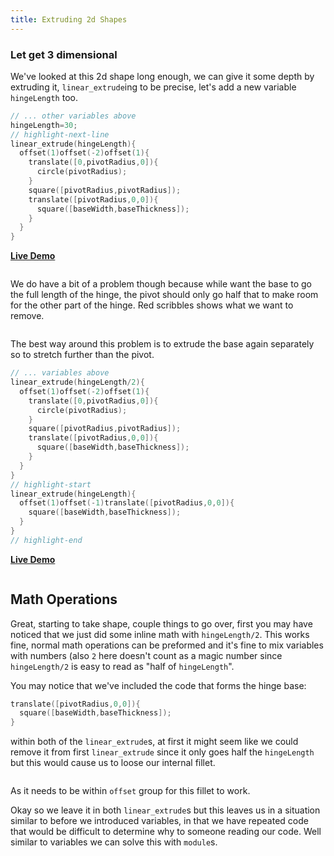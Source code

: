 ```yaml
---
title: Extruding 2d Shapes
---
```




### Let get 3 dimensional

We've looked at this 2d shape long enough, we can give it some depth by extruding it, `linear_extrude`ing to be precise, let's add a new variable `hingeLength` too.

```cpp
// ... other variables above
hingeLength=30;
// highlight-next-line
linear_extrude(hingeLength){
  offset(1)offset(-2)offset(1){
    translate([0,pivotRadius,0]){
      circle(pivotRadius);
    }
    square([pivotRadius,pivotRadius]);
    translate([pivotRadius,0,0]){
      square([baseWidth,baseThickness]);
    }
  }
}
```
**[Live Demo](https://cadhub.xyz/dev-ide/openscad#encoded_script_v2=eJxVkM8KwjAMxu99ih48tDBhf/BU+gaeRPAgQ+qWbcXRadOJIHt355wju4Tw/ZJ8STaV01mq2N0+u3Awpe1R7xS7GoRjY4ubA0Sd/YSTLUOjkxGzxroa9uDqUchixVrrwPgLvILvSxAEyzfjvKsqhCASOSfbVC7Sl3MevHHYmgDiHEdkmSjO5wrOC+uLFgShUk1omCI+euPHftpN8nwuJk4rH+r0H7VcHa0ekhPfgQ0f/hxptA==)**

<Image img={extrude} className="mb-8 bg-contain rounded-md overflow-hidden" />

We do have a bit of a problem though because while want the base to go the full length of the hinge, the pivot should only go half that to make room for the other part of the hinge.
Red scribbles shows what we want to remove.

<Image img={differenceMarkup} className="mb-8 bg-contain rounded-md overflow-hidden" />

The best way around this problem is to extrude the base again separately so to stretch further than the pivot.

```cpp
// ... variables above
linear_extrude(hingeLength/2){
  offset(1)offset(-2)offset(1){
    translate([0,pivotRadius,0]){
      circle(pivotRadius);
    }
    square([pivotRadius,pivotRadius]);
    translate([pivotRadius,0,0]){
      square([baseWidth,baseThickness]);
    }
  }
}
// highlight-start
linear_extrude(hingeLength){
  offset(1)offset(-1)translate([pivotRadius,0,0]){
    square([baseWidth,baseThickness]);
  }
}
// highlight-end
```
**[Live Demo](https://cadhub.xyz/dev-ide/openscad#encoded_script_v2=eJyNkE0KwjAQhfc5RRYuEqjYH1yF3sCVCC6kSGynNlhSTVIRpHc31lqmIOomTOabyXsvs1KnSSzIWV0bt5aFam26FOQgLWwqlZ80WJsmr8ZWFa5KI48rpY+wAn309yQUhNRKgzR7uDnTFsAQX8T8TihtytKCYxEfinnMx9aTU+qM1LaWDtguDJCdIMyGCUpzZfIaGKJc9KjrT3tppfH7eBvV2TCMlCY6WOn91Jg7mHxJhnQ70n3J/zl9xH+b+MuCF38AQqCVGw==)**

<Image img={extrude2} className="mb-8 bg-contain rounded-md overflow-hidden" />

## Math Operations

Great, starting to take shape, couple things to go over, first you may have noticed that we just did some inline math with `hingeLength/2`.
This works fine, normal math operations can be preformed and it's fine to mix variables with numbers (also `2` here doesn't count as a magic number since `hingeLength/2` is easy to read as "half of `hingeLength`".

You may notice that we've included the code that forms the hinge base:

```cpp
translate([pivotRadius,0,0]){
  square([baseWidth,baseThickness]);
}
```

within both of the `linear_extrude`s, at first it might seem like we could remove it from first `linear_extrude` since it only goes half the `hingeLength` but this would cause us to loose our internal fillet.

<Image img={noFillet} className="mb-8 bg-contain rounded-md overflow-hidden" />

As it needs to be within `offset` group for this fillet to work.

Okay so we leave it in both `linear_extrude`s but this leaves us in a situation similar to before we introduced variables, in that we have repeated code that would be difficult to determine why to someone reading our code.
Well similar to variables we can solve this with `module`s.

